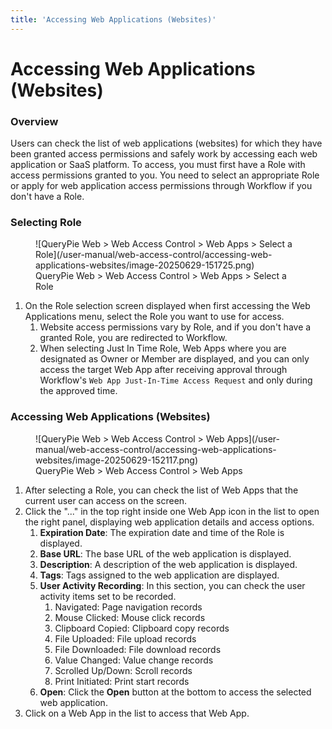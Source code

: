 ```yaml
---
title: 'Accessing Web Applications (Websites)'
---
```


# Accessing Web Applications (Websites)

### Overview

Users can check the list of web applications (websites) for which they have been granted access permissions and safely work by accessing each web application or SaaS platform. To access, you must first have a Role with access permissions granted to you. You need to select an appropriate Role or apply for web application access permissions through Workflow if you don't have a Role.

### Selecting Role

<figure data-layout="center" data-align="center">
![QueryPie Web &gt; Web Access Control &gt; Web Apps &gt; Select a Role](/user-manual/web-access-control/accessing-web-applications-websites/image-20250629-151725.png)
<figcaption>
QueryPie Web &gt; Web Access Control &gt; Web Apps &gt; Select a Role
</figcaption>
</figure>

1. On the Role selection screen displayed when first accessing the Web Applications menu, select the Role you want to use for access.
    1. Website access permissions vary by Role, and if you don't have a granted Role, you are redirected to Workflow.
    2. When selecting Just In Time Role, Web Apps where you are designated as Owner or Member are displayed, and you can only access the target Web App after receiving approval through Workflow's `Web App Just-In-Time Access Request` and only during the approved time.

### Accessing Web Applications (Websites)

<figure data-layout="center" data-align="center">
![QueryPie Web &gt; Web Access Control &gt; Web Apps](/user-manual/web-access-control/accessing-web-applications-websites/image-20250629-152117.png)
<figcaption>
QueryPie Web &gt; Web Access Control &gt; Web Apps
</figcaption>
</figure>

1. After selecting a Role, you can check the list of Web Apps that the current user can access on the screen.
2. Click the "..." in the top right inside one Web App icon in the list to open the right panel, displaying web application details and access options.
    1. **Expiration Date**: The expiration date and time of the Role is displayed.
    2. **Base URL**: The base URL of the web application is displayed.
    3. **Description**: A description of the web application is displayed.
    4. **Tags**: Tags assigned to the web application are displayed.
    5. **User Activity Recording**: In this section, you can check the user activity items set to be recorded.
        1. Navigated: Page navigation records
        2. Mouse Clicked: Mouse click records
        3. Clipboard Copied: Clipboard copy records
        4. File Uploaded: File upload records
        5. File Downloaded: File download records
        6. Value Changed: Value change records
        7. Scrolled Up/Down: Scroll records
        8. Print Initiated: Print start records
    6. **Open**: Click the **Open** button at the bottom to access the selected web application.
3. Click on a Web App in the list to access that Web App.
